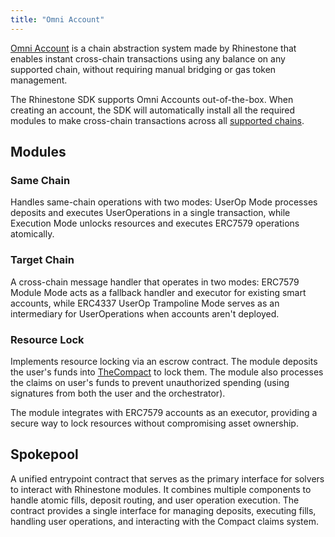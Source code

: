 ```yaml
---
title: "Omni Account"
---
```


[Omni Account](../../overview/concepts/chain-abstraction) is a chain abstraction system made by Rhinestone that enables instant cross-chain transactions using any balance on any supported chain, without requiring manual bridging or gas token management.

The Rhinestone SDK supports Omni Accounts out-of-the-box. When creating an account, the SDK will automatically install all the required modules to make cross-chain transactions across all [supported chains](../../overview/introduction/supported-chains).

## Modules

### Same Chain

Handles same-chain operations with two modes: UserOp Mode processes deposits and executes UserOperations in a single transaction, while Execution Mode unlocks resources and executes ERC7579 operations atomically.

### Target Chain

A cross-chain message handler that operates in two modes: ERC7579 Module Mode acts as a fallback handler and executor for existing smart accounts, while ERC4337 UserOp Trampoline Mode serves as an intermediary for UserOperations when accounts aren't deployed.

### Resource Lock

Implements resource locking via an escrow contract. The module deposits the user's funds into [TheCompact](https://github.com/Uniswap/the-compact) to lock them. The module also processes the claims on user's funds to prevent unauthorized spending (using signatures from both the user and the orchestrator).

The module integrates with ERC7579 accounts as an executor, providing a secure way to lock resources without compromising asset ownership.

## Spokepool

A unified entrypoint contract that serves as the primary interface for solvers to interact with Rhinestone modules. It combines multiple components to handle atomic fills, deposit routing, and user operation execution. The contract provides a single interface for managing deposits, executing fills, handling user operations, and interacting with the Compact claims system.
